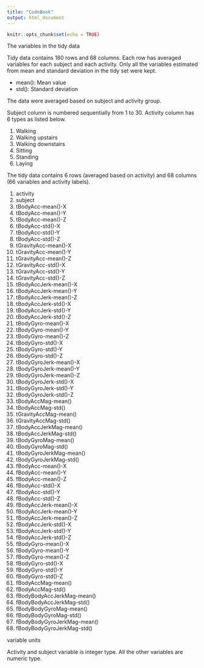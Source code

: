 ```yaml
---
title: "CodeBook"
output: html_document
---
```


```r
knitr::opts_chunk$set(echo = TRUE)
```

The variables in the tidy data

Tidy data contains 180 rows and 68 columns. Each row has averaged variables for each subject and each activity.
Only all the variables estimated from mean and standard deviation in the tidy set were kept.

- mean(): Mean value
- std(): Standard deviation

The data were averaged based on subject and activity group.

Subject column is numbered sequentially from 1 to 30. Activity column has 6 types as listed below.

1. Walking
2. Walking upstairs
3. Walking downstairs
4. Sitting
5. Standing
6. Laying

The tidy data contains 6 rows (averaged based on activity) and 68 columns (66 variables and activity labels).

1. activity
2. subject
3. tBodyAcc-mean()-X
4. tBodyAcc-mean()-Y
5. tBodyAcc-mean()-Z
6. tBodyAcc-std()-X
7. tBodyAcc-std()-Y
8. tBodyAcc-std()-Z
9. tGravityAcc-mean()-X
10. tGravityAcc-mean()-Y
11. tGravityAcc-mean()-Z
12. tGravityAcc-std()-X
13. tGravityAcc-std()-Y
14. tGravityAcc-std()-Z
15. tBodyAccJerk-mean()-X
16. tBodyAccJerk-mean()-Y
17. tBodyAccJerk-mean()-Z
18. tBodyAccJerk-std()-X
19. tBodyAccJerk-std()-Y
20. tBodyAccJerk-std()-Z
21. tBodyGyro-mean()-X
22. tBodyGyro-mean()-Y
23. tBodyGyro-mean()-Z
24. tBodyGyro-std()-X
25. tBodyGyro-std()-Y
26. tBodyGyro-std()-Z
27. tBodyGyroJerk-mean()-X
28. tBodyGyroJerk-mean()-Y
29. tBodyGyroJerk-mean()-Z
30. tBodyGyroJerk-std()-X
31. tBodyGyroJerk-std()-Y
32. tBodyGyroJerk-std()-Z
33. tBodyAccMag-mean()
34. tBodyAccMag-std()
35. tGravityAccMag-mean()
36. tGravityAccMag-std()
37. tBodyAccJerkMag-mean()
38. tBodyAccJerkMag-std()
39. tBodyGyroMag-mean()
40. tBodyGyroMag-std()
41. tBodyGyroJerkMag-mean()
42. tBodyGyroJerkMag-std()
43. fBodyAcc-mean()-X
44. fBodyAcc-mean()-Y
45. fBodyAcc-mean()-Z
46. fBodyAcc-std()-X
47. fBodyAcc-std()-Y
48. fBodyAcc-std()-Z
49. fBodyAccJerk-mean()-X
50. fBodyAccJerk-mean()-Y
51. fBodyAccJerk-mean()-Z
52. fBodyAccJerk-std()-X
53. fBodyAccJerk-std()-Y
54. fBodyAccJerk-std()-Z
55. fBodyGyro-mean()-X
56. fBodyGyro-mean()-Y
57. fBodyGyro-mean()-Z
58. fBodyGyro-std()-X
59. fBodyGyro-std()-Y
60. fBodyGyro-std()-Z
61. fBodyAccMag-mean()
62. fBodyAccMag-std()
63. fBodyBodyAccJerkMag-mean()
64. fBodyBodyAccJerkMag-std()
65. fBodyBodyGyroMag-mean()
66. fBodyBodyGyroMag-std()
67. fBodyBodyGyroJerkMag-mean()
68. fBodyBodyGyroJerkMag-std()

variable units

Activity and subject variable is integer type. All the other variables are numeric type.